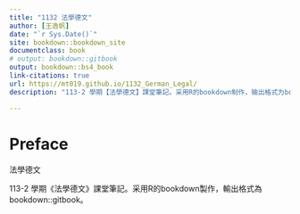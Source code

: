 ```yaml
---
title: "1132 法學德文"
author: [王逸帆]
date: "`r Sys.Date()`"
site: bookdown::bookdown_site
documentclass: book
# output: bookdown::gitbook
output: bookdown::bs4_book
link-citations: true
url: https://mt019.github.io/1132_German_Legal/
description: "113-2 學期【法學德文】課堂筆記。采用R的bookdown制作，输出格式为bookdown::bs4_book."

---
```



# Preface {-}

法學德文


113-2 學期《法學德文》課堂筆記。采用R的bookdown製作，輸出格式為bookdown::gitbook。



